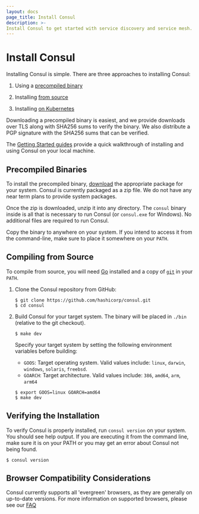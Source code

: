 ```yaml
---
layout: docs
page_title: Install Consul
description: >-
Install Consul to get started with service discovery and service mesh. Follow the installation instructions to download the precompiled binary, or use Go to compile from source.
---
```


# Install Consul

Installing Consul is simple. There are three approaches to installing Consul:

1. Using a [precompiled binary](#precompiled-binaries)

1. Installing [from source](#compiling-from-source)

1. Installing [on Kubernetes](/docs/k8s/installation/install)

Downloading a precompiled binary is easiest, and we provide downloads over TLS
along with SHA256 sums to verify the binary. We also distribute a PGP signature
with the SHA256 sums that can be verified.

The [Getting Started guides](https://learn.hashicorp.com/tutorials/consul/get-started-install?utm_source=consul.io&utm_medium=docs) provide a quick walkthrough of installing and using Consul on your local machine.

## Precompiled Binaries

To install the precompiled binary, [download](/downloads) the appropriate
package for your system. Consul is currently packaged as a zip file. We do not
have any near term plans to provide system packages.

Once the zip is downloaded, unzip it into any directory. The `consul` binary
inside is all that is necessary to run Consul (or `consul.exe` for Windows).
No additional files are required to run Consul.

Copy the binary to anywhere on your system. If you intend to access it from the
command-line, make sure to place it somewhere on your `PATH`.

## Compiling from Source

To compile from source, you will need [Go](https://golang.org) installed and
a copy of [`git`](https://www.git-scm.com/) in your `PATH`.

1. Clone the Consul repository from GitHub:

   ```shell
   $ git clone https://github.com/hashicorp/consul.git
   $ cd consul
   ```

1. Build Consul for your target system. The binary will be placed in `./bin`
   (relative to the git checkout).

   <!--
      The tabs below are intended to be indented with the step immediately
      above, but getting that to work is tricky.

      The pre-commit linting rules will automatically unindent the <Tab>
      element upon commit. This causes compilation to fail, because <Tabs>
      and all its contained <Tab> elements need to be at the same indent level
      for compilation.

      To circumvent the pre-commit linting rules, commit with:
      $ git commit --no-verify
   -->
   
   <Tabs>
   <Tab heading="Compile for your current system">

   ```shell-session
   $ make dev
   ```

   </Tab>
   <Tab heading="Cross-compile for another system">

   Specify your target system by setting the following environment variables
   before building:

   - `GOOS`: Target operating system. Valid values include:
     `linux`, `darwin`, `windows`, `solaris`, `freebsd`.
   - `GOARCH`: Target architecture. Valid values include:
     `386`, `amd64`, `arm`, `arm64`

   ```shell-session
   $ export GOOS=linux GOARCH=amd64
   $ make dev
   ```

   </Tab>
   </Tabs>

## Verifying the Installation

To verify Consul is properly installed, run `consul version` on your system. You
should see help output. If you are executing it from the command line, make sure
it is on your PATH or you may get an error about Consul not being found.

```shell-session
$ consul version
```

## Browser Compatibility Considerations

Consul currently supports all 'evergreen' browsers, as they are generally on
up-to-date versions. For more information on supported browsers, please see our
[FAQ](/docs/troubleshoot/faq)

